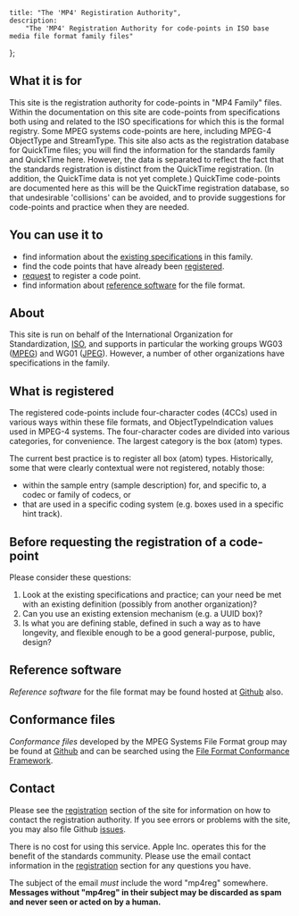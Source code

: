     title: "The 'MP4' Registiration Authority",
    description:
        "The 'MP4' Registration Authority for code-points in ISO base media file format family files"
};

## What it is for

This site is the registration authority for code-points in "MP4 Family" files. Within the documentation on this site are code-points from specifications both using and related to the ISO specifications for which this is the formal registry. Some MPEG systems code-points are here, including MPEG-4 ObjectType and StreamType. This site also acts as the registration database for QuickTime files; you will find the information for the standards family and QuickTime here. However, the data is separated to reflect the fact that the standards registration is distinct from the QuickTime registration. (In addition, the QuickTime data is not yet complete.) QuickTime code-points are documented here as this will be the QuickTime registration database, so that undesirable 'collisions' can be avoided, and to provide suggestions for code-points and practice when they are needed.

## You can use it to

-   find information about the [existing specifications](/references) in this family.
-   find the code points that have already been [registered](/registered-types/boxes).
-   [request](/request) to register a code point.
-   find information about [reference software](#reference-software) for the file format.

## About

This site is run on behalf of the International Organization for Standardization, [ISO](https://www.iso.org), and supports in particular the working groups WG03 ([MPEG](https://www.mpeg.org)) and WG01 ([JPEG](https://jpeg.org)). However, a number of other organizations have specifications in the family.

## What is registered

The registered code-points include four-character codes (4CCs) used in various ways within these file formats, and ObjectTypeIndication values used in MPEG-4 systems. The four-character codes are divided into various categories, for convenience. The largest category is the box (atom) types. 

The current best practice is to register all box (atom) types. Historically, some that were clearly contextual were not registered, notably those:

- within the sample entry (sample description) for, and specific to, a codec or family of codecs, or
- that are used in a specific coding system (e.g. boxes used in a specific hint track).

## Before requesting the registration of a code-point

Please consider these questions:

1.  Look at the existing specifications and practice; can your need be met with an existing definition (possibly from another organization)?
2.  Can you use an existing extension mechanism (e.g. a UUID box)?
3.  Is what you are defining stable, defined in such a way as to have longevity, and flexible enough to be a good general-purpose, public, design?

## Reference software

_Reference software_ for the file format may be found hosted at [Github](//github.com/MPEGGroup/isobmff) also.

## Conformance files

_Conformance files_ developed by the MPEG Systems File Format group may be found at [Github](//github.com/MPEGGroup/FileFormatConformance) and can be searched using the [File Format Conformance Framework](https://mpeggroup.github.io/FileFormatConformance).

## Contact

Please see the [registration](/request) section of the site for information on how to contact the registration authority. If you see errors or problems with the site, you may also file Github [issues](//github.com/mp4ra/mp4ra/issues).

There is no cost for using this service. Apple Inc. operates this for the benefit of the standards community. Please use the email contact information in the [registration](/request) section for any questions you have.

The subject of the email _must_ include the word "mp4reg" somewhere. **Messages without "mp4reg" in their subject may be discarded as spam and never seen or acted on by a human.**

